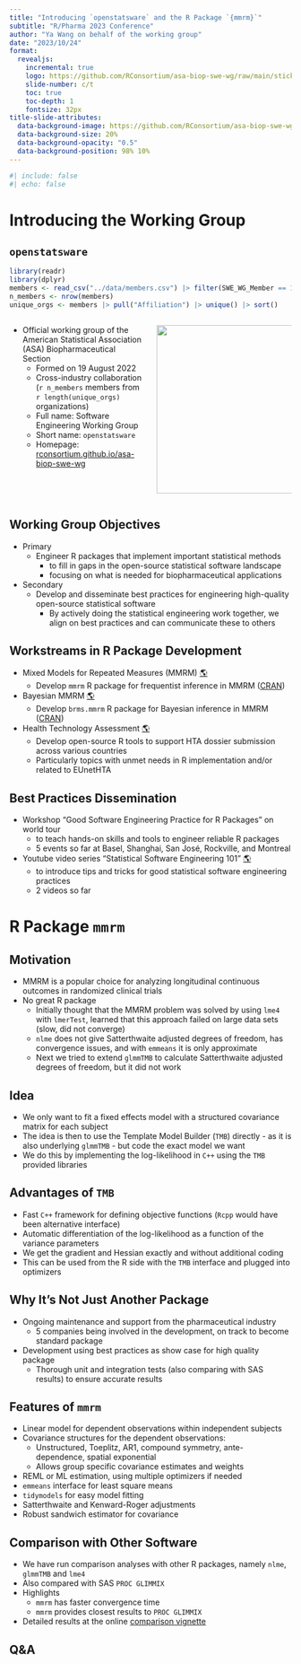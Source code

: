 ```yaml
---
title: "Introducing `openstatsware` and the R Package `{mmrm}`"
subtitle: "R/Pharma 2023 Conference"
author: "Ya Wang on behalf of the working group"
date: "2023/10/24"
format: 
  revealjs:
    incremental: true
    logo: https://github.com/RConsortium/asa-biop-swe-wg/raw/main/sticker/sticker-new-1200.png
    slide-number: c/t
    toc: true
    toc-depth: 1
    fontsize: 32px
title-slide-attributes: 
  data-background-image: https://github.com/RConsortium/asa-biop-swe-wg/raw/main/sticker/sticker-new-1200.png
  data-background-size: 20%
  data-background-opacity: "0.5"
  data-background-position: 98% 10%
---
```


```r
#| include: false
#| echo: false
```

# Introducing the Working Group

## `openstatsware`

```r
library(readr)
library(dplyr)
members <- read_csv("../data/members.csv") |> filter(SWE_WG_Member == 1)
n_members <- nrow(members)
unique_orgs <- members |> pull("Affiliation") |> unique() |> sort()
```

::: columns
::: {.column width="50%"}
- Official working group of the American Statistical Association (ASA) Biopharmaceutical Section 
  - Formed on 19 August 2022
  - Cross-industry collaboration (`r n_members` members from `r length(unique_orgs)` organizations)
  - Full name: Software Engineering Working Group
  - Short name: `openstatsware`
  - Homepage: [rconsortium.github.io/asa-biop-swe-wg](https://rconsortium.github.io/asa-biop-swe-wg)
:::

::: {.column width="50%"}
![](../sticker/sticker-new-1200.png){height="300"}
:::
:::

## Working Group Objectives

- Primary 
  - Engineer R packages that implement important statistical methods
    - to fill in gaps in the open-source statistical software landscape
    - focusing on what is needed for biopharmaceutical applications
- Secondary 
  - Develop and disseminate best practices for engineering high-quality open-source statistical software
    - By actively doing the statistical engineering work together, we align on best practices and can communicate these to others

## Workstreams in R Package Development

- Mixed Models for Repeated Measures (MMRM) [🌎](https://rconsortium.github.io/asa-biop-swe-wg/mmrm_R_package.html)
  - Develop `mmrm` R package for frequentist inference in MMRM ([CRAN](https://cran.r-project.org/package=mmrm))
- Bayesian MMRM [🌎](https://rconsortium.github.io/asa-biop-swe-wg/bayesian_mmrm_R_package.html)
  - Develop `brms.mmrm` R package for Bayesian inference in MMRM ([CRAN](https://cran.r-project.org/package=brms.mmrm))
- Health Technology Assessment [🌎](https://github.com/hta-pharma/)
  - Develop open-source R tools to support HTA dossier submission across various countries
  - Particularly topics with unmet needs in R implementation and/or related to EUnetHTA

## Best Practices Dissemination

- Workshop "Good Software Engineering Practice for R Packages" on world tour
  - to teach hands-on skills and tools to engineer reliable R packages
  - 5 events so far at Basel, Shanghai, San José, Rockville, and Montreal
- Youtube video series "Statistical Software Engineering 101" [🌎](https://www.youtube.com/playlist?list=PL848NFA2PWgCR35n02yn1ZV7JqSu3NMxS)
  - to introduce tips and tricks for good statistical software engineering practices
  - 2 videos so far

# R Package `mmrm` {background-image="slide-background-mmrm.png"}

## Motivation

- MMRM is a popular choice for analyzing longitudinal continuous outcomes in randomized clinical trials
- No great R package 
  - Initially thought that the MMRM problem was solved by using `lme4` with `lmerTest`, learned that this approach failed on large data sets (slow, did not converge)
  - `nlme` does not give Satterthwaite adjusted degrees of freedom, has convergence issues, and with `emmeans` it is only approximate
  - Next we tried to extend `glmmTMB` to calculate Satterthwaite adjusted degrees of freedom, but it did not work

## Idea

- We only want to fit a fixed effects model with a structured covariance matrix for each subject
- The idea is then to use the Template Model Builder (`TMB`) directly - as it is also underlying `glmmTMB` - but code the exact model we want
- We do this by implementing the log-likelihood in `C++` using the `TMB` provided libraries

## Advantages of `TMB`

- Fast `C++` framework for defining objective functions (`Rcpp` would have been alternative interface)
- Automatic differentiation of the log-likelihood as a function of the variance parameters
- We get the gradient and Hessian exactly and without additional coding
- This can be used from the R side with the `TMB` interface and plugged into optimizers

## Why It's Not Just Another Package

- Ongoing maintenance and support from the pharmaceutical industry
  - 5 companies being involved in the development, on track to become standard package
- Development using best practices as show case for high quality package
  - Thorough unit and integration tests (also comparing with SAS results) to ensure accurate results

## Features of `mmrm`

- Linear model for dependent observations within independent subjects
- Covariance structures for the dependent observations:
  - Unstructured, Toeplitz, AR1, compound symmetry, ante-dependence, spatial exponential
  - Allows group specific covariance estimates and weights
- REML or ML estimation, using multiple optimizers if needed
- `emmeans` interface for least square means
- `tidymodels` for easy model fitting
- Satterthwaite and Kenward-Roger adjustments
- Robust sandwich estimator for covariance

## Comparison with Other Software

- We have run comparison analyses with other R packages, namely `nlme`, `glmmTMB` and `lme4`
- Also compared with SAS `PROC GLIMMIX`
- Highlights 
  - `mmrm` has faster convergence time 
  - `mmrm` provides closest results to `PROC GLIMMIX`
- Detailed results at the online [comparison vignette](https://openpharma.github.io/mmrm/main/articles/mmrm_review_methods.html)

## Q&A {background-image="thank-you.jpg"}

<!-- Photo by Vie Studio [link](https://www.pexels.com/photo/thank-you-lettering-on-white-surface-4439457/) -->

